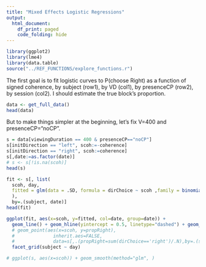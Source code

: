 ```yaml
---
title: "Mixed Effects Logistic Regressions"
output:
  html_document:
    df_print: paged
    code_folding: hide
---
```

```r
library(ggplot2)
library(lme4)
library(data.table)
source("../REF_FUNCTIONS/explore_functions.r")
```


The first goal is to fit logistic curves to P(choose Right) as a function of signed coherence, by subject (row1), by VD (col1), by presenceCP (row2), by session (col2). I should estimate the true block's proportion.
```r
data <- get_full_data()
head(data)
```

But to make things simpler at the beginning, let's fix V=400 and presenceCP="noCP".
```r
s = data[viewingDuration == 400 & presenceCP=="noCP"]
s[initDirection == "left", scoh:=-coherence]
s[initDirection == "right", scoh:=coherence]
s[,date:=as.factor(date)]
# s <- s[!is.na(scoh)]
head(s)
```


```r
fit <- s[, list(
  scoh, day,
  fitted = glm(data = .SD, formula = dirChoice ~ scoh ,family = binomial(link = logit))$fitted
  ),
  by=.(subject, date)]
head(fit)
```

```r
ggplot(fit, aes(x=scoh, y=fitted, col=date, group=date)) + 
  geom_line() + geom_hline(yintercept = 0.5, linetype="dashed") + geom_vline(xintercept = 0, linetype="dashed")+
  # geom_point(aes(x=scoh, y=propRight), 
  #              inherit.aes=FALSE, 
  #              data=s[,.(propRight=sum(dirChoice=='right')/.N),by=.(scoh, subject, date)])
  facet_grid(subject ~ day)
```


```r
# ggplot(s, aes(x=scoh)) + geom_smooth(method="glm", )
```











<!--

# Effect of probCP (random subject) on dirCorrect at 200 (and 100) msec
```r
data <- get_full_data(probCPasFactor = F)
subdata <- data[block!="Quest" & viewingDuration == 200 & coh_cat == "th", .(subject, dirCorrect, block, probCP)]
str(subdata)
```

## Standard logistic regression
```r
m <- glm(dirCorrect ~ probCP, data = subdata, family = binomial)  # no need to specify "no-CP" for 200-msec trials
summary(m)
```

```r
coef(m)
xvals <- seq(0,0.8,.1)
fitted_line_dt <- data.table(x=xvals, y=coef(m)[["(Intercept)"]] + coef(m)[["probCP"]]*xvals)
# print(fitted_line_dt)
```

Let's visualize the fits in log-odds space.
```r
logodds_data <- subdata[,logodds:=(sum(dirCorrect)/(.N - sum(dirCorrect))), by=probCP]
ggplot(logodds_data, aes(x=probCP, y=logodds)) + geom_point() + 
  geom_line(data=fitted_line_dt, aes(x=x,y=y))
```
This looks horrible... WHY?

## Adding random intercept for each subject
```r
m1 <- glmer(dirCorrect ~ probCP + (1 | subject), data=subdata, family = binomial, control = glmerControl(optimizer = "bobyqa"), nAGQ = 10)
summary(m1)
```

```r
coef(m1)$subject
```

## Adding random slope for each subject
```r
m2 <- glmer(dirCorrect ~ probCP + (1 | subject) + (1 + probCP | subject), data=subdata, family = binomial, control = glmerControl(optimizer = "bobyqa"))
summary(m2)
```

```r
coef(m2)$subject
```

```r
isSingular(m2)
```

# Interpretation / Conclusion
??

-->